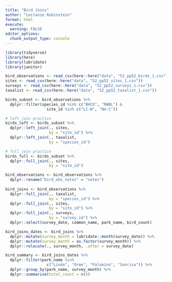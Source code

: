 ```yaml
---
title: "Bird Joins"
author: "Leilanie Rubinstein"
format: html
execute:
  warning: FALSE
editor_options: 
  chunk_output_type: console
---
```


```r
library(tidyverse)
library(here)
library(lubridate)
library(janitor)
```

```r
bird_observations <- read_csv(here::here("data", "52_pp52_birds_1.csv"))
sites <- read_csv(here::here("data", "52_pp52_sites_1.csv"))
surveys <- read_csv(here::here("data", "52_pp52_surveys_1.csv"))
taxalist <- read_csv(here::here("data", "52_pp52_taxalist_1.csv"))
```

```r
birds_subset <- bird_observations %>%
  dplyr::filter(species_id %in% c("BHCO", "RWBL") & 
                  site_id %in% c("LI-W", "NU-C"))
```

```r
# left join practice
birds_left <- birds_subset %>%
  dplyr::left_join(., sites, 
                   by = "site_id") %>%
  dplyr::left_join(., taxalist, 
                   by = "species_id")
```

```r
# full join practice
birds_full <- birds_subset %>%
  dplyr::full_join(., sites,
                   by = "site_id")
```

```r
bird_observations <- bird_observations %>%
  dplyr::rename("bird_obs_notes" = "notes")
  
bird_joins <- bird_observations %>%
  dplyr::full_join(., taxalist,
                   by = "species_id") %>%
  dplyr::full_join(., sites,
                   by = "site_id") %>%
  dplyr::full_join(., surveys,
                   by = "survey_id") %>%
  dplyr::select(survey_date, common_name, park_name, bird_count)

bird_joins_dates <- bird_joins %>%
  dplyr::mutate(survey_month = lubridate::month(survey_date)) %>%
  dplyr::mutate(survey_month = as.factor(survey_month)) %>%
  dplyr::relocate(., survey_month, .after = survey_date)

bird_summary <- bird_joins_dates %>%
  dplyr::filter(park_name %in% 
                  c("Lindo", "Orme", "Palomino", "Sonrisa")) %>%
  dplyr::group_by(park_name, survey_month) %>%
  dplyr::summarise(total_count = n()) 
```

